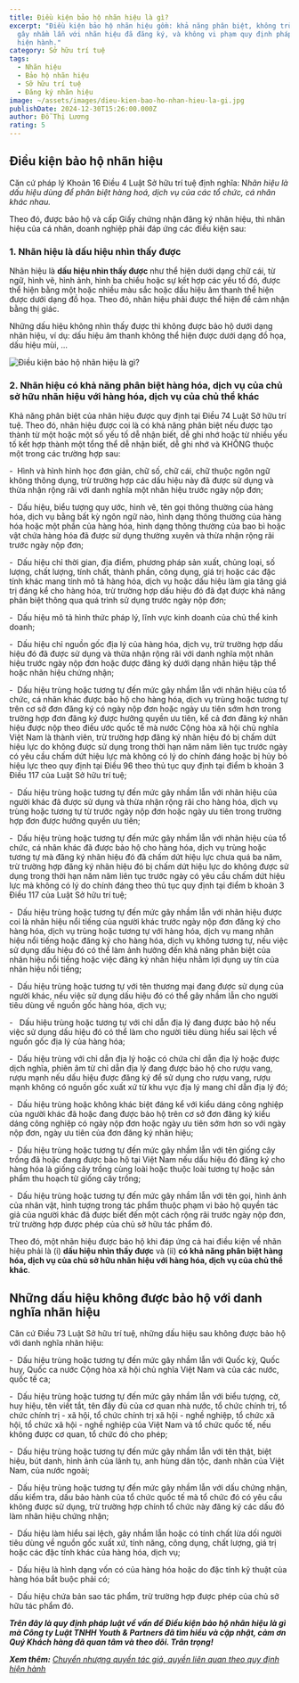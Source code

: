 ```yaml
---
title: Điều kiện bảo hộ nhãn hiệu là gì?
excerpt: "Điều kiện bảo hộ nhãn hiệu gồm: khả năng phân biệt, không trùng hoặc
  gây nhầm lẫn với nhãn hiệu đã đăng ký, và không vi phạm quy định pháp luật
  hiện hành."
category: Sở hữu trí tuệ
tags:
  - Nhãn hiệu
  - Bảo hộ nhãn hiệu
  - Sỡ hữu trí tuệ
  - Đăng ký nhãn hiệu
image: ~/assets/images/dieu-kien-bao-ho-nhan-hieu-la-gi.jpg
publishDate: 2024-12-30T15:26:00.000Z
author: Đỗ Thị Lương
rating: 5
---
```

## Điều kiện bảo hộ nhãn hiệu

Căn cứ pháp lý Khoản 16 Điều 4 Luật Sở hữu trí tuệ định nghĩa: N*hãn hiệu là dấu hiệu dùng để phân biệt hàng hoá, dịch vụ của các tổ chức, cá nhân khác nhau.*

Theo đó, được bảo hộ và cấp Giấy chứng nhận đăng ký nhãn hiệu, thì nhãn hiệu của cá nhân, doanh nghiệp phải đáp ứng các điều kiện sau:

### 1. Nhãn hiệu là dấu hiệu nhìn thấy được

Nhãn hiệu là **dấu hiệu nhìn thấy được** như thể hiện dưới dạng chữ cái, từ ngữ, hình vẽ, hình ảnh, hình ba chiều hoặc sự kết hợp các yếu tố đó, được thể hiện bằng một hoặc nhiều màu sắc hoặc dấu hiệu âm thanh thể hiện được dưới dạng đồ họa. Theo đó, nhãn hiệu phải được thể hiện để cảm nhận bằng thị giác.

Những dấu hiệu không nhìn thấy được thì không được bảo hộ dưới dạng nhãn hiệu, ví dụ: dấu hiệu âm thanh không thể hiện được dưới dạng đồ họa, dấu hiệu mùi, …

![Điều kiện bảo hộ nhãn hiệu là gì?](~/assets/images/dieu-kien-bao-ho-nhan-hieu-la-gi-1.png "Điều kiện bảo hộ nhãn hiệu là gì?")

### 2. Nhãn hiệu có khả năng phân biệt hàng hóa, dịch vụ của chủ sở hữu nhãn hiệu với hàng hóa, dịch vụ của chủ thể khác

Khả năng phân biệt của nhãn hiệu được quy định tại Điều 74 Luật Sở hữu trí tuệ. Theo đó, nhãn hiệu được coi là có khả năng phân biệt nếu được tạo thành từ một hoặc một số yếu tố dễ nhận biết, dễ ghi nhớ hoặc từ nhiều yếu tố kết hợp thành một tổng thể dễ nhận biết, dễ ghi nhớ và KHÔNG thuộc một trong các trường hợp sau:

\-  Hình và hình hình học đơn giản, chữ số, chữ cái, chữ thuộc ngôn ngữ không thông dụng, trừ trường hợp các dấu hiệu này đã được sử dụng và thừa nhận rộng rãi với danh nghĩa một nhãn hiệu trước ngày nộp đơn;

\-  Dấu hiệu, biểu tượng quy ước, hình vẽ, tên gọi thông thường của hàng hóa, dịch vụ bằng bất kỳ ngôn ngữ nào, hình dạng thông thường của hàng hóa hoặc một phần của hàng hóa, hình dạng thông thường của bao bì hoặc vật chứa hàng hóa đã được sử dụng thường xuyên và thừa nhận rộng rãi trước ngày nộp đơn;

\-  Dấu hiệu chỉ thời gian, địa điểm, phương pháp sản xuất, chủng loại, số lượng, chất lượng, tính chất, thành phần, công dụng, giá trị hoặc các đặc tính khác mang tính mô tả hàng hóa, dịch vụ hoặc dấu hiệu làm gia tăng giá trị đáng kể cho hàng hóa, trừ trường hợp dấu hiệu đó đã đạt được khả năng phân biệt thông qua quá trình sử dụng trước ngày nộp đơn;

\-  Dấu hiệu mô tả hình thức pháp lý, lĩnh vực kinh doanh của chủ thể kinh doanh;

\-  Dấu hiệu chỉ nguồn gốc địa lý của hàng hóa, dịch vụ, trừ trường hợp dấu hiệu đó đã được sử dụng và thừa nhận rộng rãi với danh nghĩa một nhãn hiệu trước ngày nộp đơn hoặc được đăng ký dưới dạng nhãn hiệu tập thể hoặc nhãn hiệu chứng nhận;

\-  Dấu hiệu trùng hoặc tương tự đến mức gây nhầm lẫn với nhãn hiệu của tổ chức, cá nhân khác được bảo hộ cho hàng hóa, dịch vụ trùng hoặc tương tự trên cơ sở đơn đăng ký có ngày nộp đơn hoặc ngày ưu tiên sớm hơn trong trường hợp đơn đăng ký được hưởng quyền ưu tiên, kể cả đơn đăng ký nhãn hiệu được nộp theo điều ước quốc tế mà nước Cộng hòa xã hội chủ nghĩa Việt Nam là thành viên, trừ trường hợp đăng ký nhãn hiệu đó bị chấm dứt hiệu lực do không được sử dụng trong thời hạn năm năm liên tục trước ngày có yêu cầu chấm dứt hiệu lực mà không có lý do chính đáng hoặc bị hủy bỏ hiệu lực theo quy định tại Điều 96 theo thủ tục quy định tại điểm b khoản 3 Điều 117 của Luật Sở hữu trí tuệ;

\-  Dấu hiệu trùng hoặc tương tự đến mức gây nhầm lẫn với nhãn hiệu của người khác đã được sử dụng và thừa nhận rộng rãi cho hàng hóa, dịch vụ trùng hoặc tương tự từ trước ngày nộp đơn hoặc ngày ưu tiên trong trường hợp đơn được hưởng quyền ưu tiên;

\-  Dấu hiệu trùng hoặc tương tự đến mức gây nhầm lẫn với nhãn hiệu của tổ chức, cá nhân khác đã được bảo hộ cho hàng hóa, dịch vụ trùng hoặc tương tự mà đăng ký nhãn hiệu đó đã chấm dứt hiệu lực chưa quá ba năm, trừ trường hợp đăng ký nhãn hiệu đó bị chấm dứt hiệu lực do không được sử dụng trong thời hạn năm năm liên tục trước ngày có yêu cầu chấm dứt hiệu lực mà không có lý do chính đáng theo thủ tục quy định tại điểm b khoản 3 Điều 117 của Luật Sở hữu trí tuệ;

\-  Dấu hiệu trùng hoặc tương tự đến mức gây nhầm lẫn với nhãn hiệu được coi là nhãn hiệu nổi tiếng của người khác trước ngày nộp đơn đăng ký cho hàng hóa, dịch vụ trùng hoặc tương tự với hàng hóa, dịch vụ mang nhãn hiệu nổi tiếng hoặc đăng ký cho hàng hóa, dịch vụ không tương tự, nếu việc sử dụng dấu hiệu đó có thể làm ảnh hưởng đến khả năng phân biệt của nhãn hiệu nổi tiếng hoặc việc đăng ký nhãn hiệu nhằm lợi dụng uy tín của nhãn hiệu nổi tiếng;

\-  Dấu hiệu trùng hoặc tương tự với tên thương mại đang được sử dụng của người khác, nếu việc sử dụng dấu hiệu đó có thể gây nhầm lẫn cho người tiêu dùng về nguồn gốc hàng hóa, dịch vụ;

\-   Dấu hiệu trùng hoặc tương tự với chỉ dẫn địa lý đang được bảo hộ nếu việc sử dụng dấu hiệu đó có thể làm cho người tiêu dùng hiểu sai lệch về nguồn gốc địa lý của hàng hóa;

\-  Dấu hiệu trùng với chỉ dẫn địa lý hoặc có chứa chỉ dẫn địa lý hoặc được dịch nghĩa, phiên âm từ chỉ dẫn địa lý đang được bảo hộ cho rượu vang, rượu mạnh nếu dấu hiệu được đăng ký để sử dụng cho rượu vang, rượu mạnh không có nguồn gốc xuất xứ từ khu vực địa lý mang chỉ dẫn địa lý đó;

\-  Dấu hiệu trùng hoặc không khác biệt đáng kể với kiểu dáng công nghiệp của người khác đã hoặc đang được bảo hộ trên cơ sở đơn đăng ký kiểu dáng công nghiệp có ngày nộp đơn hoặc ngày ưu tiên sớm hơn so với ngày nộp đơn, ngày ưu tiên của đơn đăng ký nhãn hiệu;

\-  Dấu hiệu trùng hoặc tương tự đến mức gây nhầm lẫn với tên giống cây trồng đã hoặc đang được bảo hộ tại Việt Nam nếu dấu hiệu đó đăng ký cho hàng hóa là giống cây trồng cùng loài hoặc thuộc loài tương tự hoặc sản phẩm thu hoạch từ giống cây trồng;

\-  Dấu hiệu trùng hoặc tương tự đến mức gây nhầm lẫn với tên gọi, hình ảnh của nhân vật, hình tượng trong tác phẩm thuộc phạm vi bảo hộ quyền tác giả của người khác đã được biết đến một cách rộng rãi trước ngày nộp đơn, trừ trường hợp được phép của chủ sở hữu tác phẩm đó.

Theo đó, một nhãn hiệu được bảo hộ khi đáp ứng cả hai điều kiện về nhãn hiệu phải là (i) **dấu hiệu nhìn thấy được** và (ii) **có khả năng phân biệt hàng hóa, dịch vụ của chủ sở hữu nhãn hiệu với hàng hóa, dịch vụ của chủ thể khác**.

## Những dấu hiệu không được bảo hộ với danh nghĩa nhãn hiệu

Căn cứ Điều 73 Luật Sở hữu trí tuệ, những dấu hiệu sau không được bảo hộ với danh nghĩa nhãn hiệu:     

\-  Dấu hiệu trùng hoặc tương tự đến mức gây nhầm lẫn với Quốc kỳ, Quốc huy, Quốc ca nước Cộng hòa xã hội chủ nghĩa Việt Nam và của các nước, quốc tế ca;

\-  Dấu hiệu trùng hoặc tương tự đến mức gây nhầm lẫn với biểu tượng, cờ, huy hiệu, tên viết tắt, tên đầy đủ của cơ quan nhà nước, tổ chức chính trị, tổ chức chính trị - xã hội, tổ chức chính trị xã hội - nghề nghiệp, tổ chức xã hội, tổ chức xã hội - nghề nghiệp của Việt Nam và tổ chức quốc tế, nếu không được cơ quan, tổ chức đó cho phép;

\-  Dấu hiệu trùng hoặc tương tự đến mức gây nhầm lẫn với tên thật, biệt hiệu, bút danh, hình ảnh của lãnh tụ, anh hùng dân tộc, danh nhân của Việt Nam, của nước ngoài;

\-  Dấu hiệu trùng hoặc tương tự đến mức gây nhầm lẫn với dấu chứng nhận, dấu kiểm tra, dấu bảo hành của tổ chức quốc tế mà tổ chức đó có yêu cầu không được sử dụng, trừ trường hợp chính tổ chức này đăng ký các dấu đó làm nhãn hiệu chứng nhận;

\-  Dấu hiệu làm hiểu sai lệch, gây nhầm lẫn hoặc có tính chất lừa dối người tiêu dùng về nguồn gốc xuất xứ, tính năng, công dụng, chất lượng, giá trị hoặc các đặc tính khác của hàng hóa, dịch vụ;

\-  Dấu hiệu là hình dạng vốn có của hàng hóa hoặc do đặc tính kỹ thuật của hàng hóa bắt buộc phải có;

\-  Dấu hiệu chứa bản sao tác phẩm, trừ trường hợp được phép của chủ sở hữu tác phẩm đó.

***Trên đây là quy định pháp luật về vấn đề Điều kiện bảo hộ nhãn hiệu là gì mà Công ty Luật TNHH Youth & Partners đã tìm hiểu và cập nhật, cảm ơn Quý Khách hàng đã quan tâm và theo dõi. Trân trọng!***

***Xem thêm:** [Chuyển nhượng quyền tác giả, quyền liên quan theo quy định hiện hành](https://yplawfirm.vn/phap-ly/chuyen-nhuong-quyen-tac-gia-quyen-lien-quan-theo-quy-dinh-hien-hanh)*
